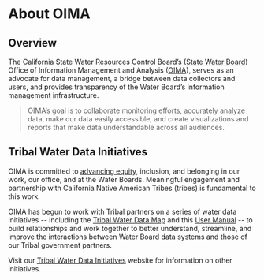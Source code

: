 # About OIMA

## Overview

The California State Water Resources Control Board's ([State Water Board](https://www.waterboards.ca.gov/)) Office of Information Management and Analysis ([OIMA](https://www.waterboards.ca.gov/resources/oima/)), serves as an advocate for data management, a bridge between data collectors and users, and provides transparency of the Water Board's information management infrastructure.

> OIMA's goal is to collaborate monitoring efforts, accurately analyze data, make our data easily accessible, and create visualizations and reports that make data understandable across all audiences.

## Tribal Water Data Initiatives

OIMA is committed to [advancing equity](https://www.waterboards.ca.gov/racial_equity/resolution-and-actions.html), inclusion, and belonging in our work, our office, and at the Water Boards. Meaningful engagement and partnership with California Native American Tribes (tribes) is fundamental to this work.

OIMA has begun to work with Tribal partners on a series of water data initiatives \-- including the [Tribal Water Data Map](https://gispublic.waterboards.ca.gov/portal/home/item.html?id=a71c1841907240e1a4d896c8cf2302a8) and this [User Manual](https://cawaterboarddatacenter.github.io/tribal-water-data-map-manual/) \-- to build relationships and work together to better understand, streamline, and improve the interactions between Water Board data systems and those of our Tribal government partners.

Visit our [Tribal Water Data Initiatives](https://www.waterboards.ca.gov/resources/oima/tribal_water_data_initiatives/) website for information on other initiatives.
